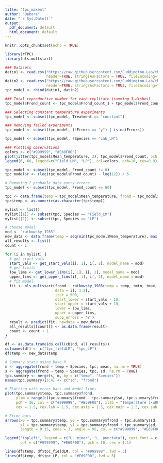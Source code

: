 ---
title: "tpc_maxent"
author: "Debora"
date: "`r Sys.Date()`"
output:
  pdf_document: default
  html_document: default
---

```{r setup, include=FALSE}
knitr::opts_chunk$set(echo = TRUE)
```

```{r, message=FALSE, warning=FALSE}
library(rTPC)
library(nls.multstart)

### Datasets
datin1 <- read.csv("https://raw.githubusercontent.com/Cuddington-Lab/thermal-experiments/main/dataset_autocorrelation_2022-2023.csv",
                   header=TRUE, stringsAsFactors = TRUE, fileEncoding="UTF-8-BOM")
datin2 <- read.csv("https://raw.githubusercontent.com/Cuddington-Lab/thermal-experiments/main/dataset_autocorrelation_2021-2022.csv",
                   header=TRUE, stringsAsFactors = TRUE, fileEncoding="UTF-8-BOM")
tpc_model <- rbind(datin1, datin2)

### Total reproductive number for each replicate (summing 3 dishes)
tpc_model$Frond_count <- tpc_model$Frond_count_1 + tpc_model$Frond_count_2 + tpc_model$Frond_count_3

### Selecting constant temperature experiments
tpc_model <- subset(tpc_model, Treatment == "constant")

### Removing failed experiments
tpc_model <- subset(tpc_model, (!Errors == "y") | is.na(Errors))

tpc_model <- subset(tpc_model, !Species == "Lab_LM")

### Plotting observations
colors <- c("#999999", "#E69F00")
plot(jitter(tpc_model$Mean_temperature, 3), tpc_model$Frond_count, pch = 19, col = colors[factor(tpc_model$Species)])
legend(6, 68, legend=c("Field_LM", "LP"), col=colors, pch=16, cex=0.8)

tpc_model <- subset(tpc_model, Frond_count != 0)
tpc_model$r <- (log(tpc_model$Frond_count) - log(12)) / 5

# Removing 2 probable data entry errors
tpc_model <- subset(tpc_model, Frond_count <= 60)

tpc <- data.frame(temp = tpc_model$Mean_temperature, frond = tpc_model$r, Species = tpc_model$Species)
tpc$temp <- as.numeric(as.character(tpc$temp))

mylist <- list()
mylist[[1]] <- subset(tpc, Species == "Field_LM")
mylist[[2]] <- subset(tpc, Species == "LP")

# choose model
mod <- "ratkowsky_1983"
new_data <- data.frame(temp = seq(min(tpc_model$Mean_temperature), max(tpc_model$Mean_temperature), 0.5))
all_results <- list()
count <- 1

for (i in mylist) {
  # get start vals
  start_vals <- get_start_vals(i[, 1], i[, 2], model_name = mod)
  # get limits
  low_lims <- get_lower_lims(i[, 1], i[, 2], model_name = mod)
  upper_lims <- get_upper_lims(i[, 1], i[, 2], model_name = mod)
  # fit model
  fit <- nls_multstart(frond ~ ratkowsky_1983(temp = temp, tmin, tmax, a, b),
                       data = i[, 1:2],
                       iter = 500,
                       start_lower = start_vals - 10,
                       start_upper = start_vals + 10,
                       lower = low_lims,
                       upper = upper_lims,
                       supp_errors = 'Y')
  result <- predict(fit, newdata = new_data)
  all_results[[count]] <- as.data.frame(result)
  count <- count + 1
}

df <- as.data.frame(do.call(cbind, all_results))
colnames(df) <- c("tpc_fieldLM", "tpc_LP")
df$temp <- new_data$temp

# Summary stats using base R
m <- aggregate(frond ~ temp + Species, tpc, mean, na.rm = TRUE)
s <- aggregate(frond ~ temp + Species, tpc, sd, na.rm = TRUE)
tpc.summary <- merge(s, m, by = c("temp", "Species"))
names(tpc.summary)[3:4] <- c("sd", "frond")

# Plotting with error bars and model lines
plot(tpc.summary$temp, tpc.summary$frond,
     ylim = range(c(tpc.summary$frond - tpc.summary$sd, tpc.summary$frond + tpc.summary$sd)),
     pch = 16, col = c("#999999", "#E69F00"), xlab = "Temperature (\u00B0C)", ylab = "Relative growth rate",
     cex = 1.5, cex.lab = 1.5, cex.axis = 1.5, cex.main = 1.5, cex.sub = 1.5)

# Error bars
arrows(x0 = tpc.summary$temp, y0 = tpc.summary$frond - tpc.summary$sd,
       x1 = tpc.summary$temp, y1 = tpc.summary$frond + tpc.summary$sd,
       length = 0.15, code = 3, angle = 90, col = c("#999999", "#E69F00"))

legend("topleft", legend = c("L. minor", "L. punctata"), text.font = c(3, 3),
       col = c("#999999", "#E69F00"), pch = 16, cex = 1.1)

lines(df$temp, df$tpc_fieldLM, col = "#999999", lwd = 3)
lines(df$temp, df$tpc_LP, col = "#E69F00", lwd = 3)
```
